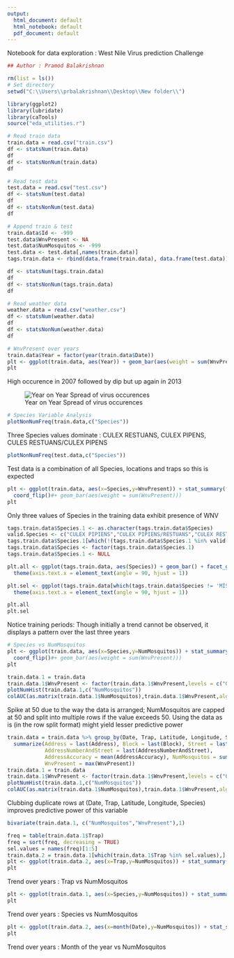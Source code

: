 ```yaml
---
output:
  html_document: default
  html_notebook: default
  pdf_document: default
---
```


Notebook for data exploration : West Nile Virus prediction Challenge

```r
## Author : Pramod Balakrishnan

rm(list = ls())
# Set directory
setwd("C:\\Users\\prbalakrishnan\\Desktop\\New folder\\")

library(ggplot2)
library(lubridate)
library(caTools)
source("eda_utilities.r")

```

```r
# Read train data
train.data = read.csv("train.csv")
df <- statsNum(train.data)
df
df <- statsNonNum(train.data)
df
```
```r
# Read test data
test.data = read.csv("test.csv")
df <- statsNum(test.data)
df
df <- statsNonNum(test.data)
df
```

```r
# Append train & test
train.data$Id <- -999
test.data$WnvPresent <- NA
test.data$NumMosquitos <- -999
test.data <- test.data[,names(train.data)]
tags.train.data <- rbind(data.frame(train.data), data.frame(test.data))

df <- statsNum(tags.train.data)
df
df <- statsNonNum(tags.train.data)
df
```

```r
# Read weather data
weather.data = read.csv("weather.csv")
df <- statsNum(weather.data)
df
df <- statsNonNum(weather.data)
df
```
```r
# WnvPresent over years
train.data$Year = factor(year(train.data$Date))
plt <- ggplot(train.data, aes(Year)) + geom_bar(aes(weight = sum(WnvPresent)))
plt
```
High occurence in 2007 followed by dip but up again in 2013

![Year on Year Spread of virus occurences](yr-on-yr.png)
```r
# Species Variable Analysis
plotNonNumFreq(train.data,c("Species"))
```
Three Species values dominate : CULEX RESTUANS, CULEX PIPENS, CULES RESTUANS/CULEX PIPENS
```r
plotNonNumFreq(test.data,c("Species"))
```
Test data is a combination of all Species, locations and traps so this is expected
```r
plt <- ggplot(train.data, aes(x=Species,y=WnvPresent)) + stat_summary(fun.y = "sum", geom = "bar") + 
  coord_flip()#+ geom_bar(aes(weight = sum(WnvPresent)))
plt
```
Only three values of Species in the training data exhibit presence of WNV
```r
tags.train.data$Species.1 <- as.character(tags.train.data$Species)
valid.Species <- c("CULEX PIPIENS","CULEX PIPIENS/RESTUANS","CULEX RESTUANS")
tags.train.data$Species.1[which(!(tags.train.data$Species.1 %in% valid.Species))] = "MISC"
tags.train.data$Species <- factor(tags.train.data$Species.1)
tags.train.data$Species.1 <- NULL

plt.all <- ggplot(tags.train.data, aes(Species)) + geom_bar() + facet_grid(.~year(Date)) + 
  theme(axis.text.x = element_text(angle = 90, hjust = 1))

plt.sel <- ggplot(tags.train.data[which(tags.train.data$Species != 'MISC'),], aes(Species)) + geom_bar() + facet_grid(.~year(Date)) + 
  theme(axis.text.x = element_text(angle = 90, hjust = 1))

plt.all
plt.sel
```
Notice training periods: Though initially a trend cannot be observed, it displays a pattern over the last three years
```r
# Species vs NumMosquitos
plt <- ggplot(train.data, aes(x=Species,y=NumMosquitos)) + stat_summary(fun.y = "sum", geom = "bar") + 
  coord_flip()#+ geom_bar(aes(weight = sum(WnvPresent)))
plt

```
```r
train.data.1 = train.data
train.data.1$WnvPresent <- factor(train.data.1$WnvPresent,levels = c("0","1"))
plotNumHist(train.data.1,c("NumMosquitos"))
colAUC(as.matrix(train.data.1$NumMosquitos),train.data.1$WnvPresent,alg="ROC")
```
Spike at 50 due to the way the data is arranged; NumMosquitos are capped at 50 and split into multiple rows if the value exceeds 50. Using the data as is (in the row split format) might yield lesser predictive power
```r
train.data = train.data %>% group_by(Date, Trap, Latitude, Longitude, Species) %>% 
  summarize(Address = last(Address), Block = last(Block), Street = last(Street), 
            AddressNumberAndStreet = last(AddressNumberAndStreet), 
            AddressAccuracy = mean(AddressAccuracy), NumMosquitos = sum(NumMosquitos), 
            WnvPresent = max(WnvPresent))
train.data.1 = train.data
train.data.1$WnvPresent <- factor(train.data.1$WnvPresent,levels = c("0","1"))
plotNumHist(train.data.1,c("NumMosquitos"))
colAUC(as.matrix(train.data.1$NumMosquitos),train.data.1$WnvPresent,alg="ROC")
```
Clubbing duplicate rows at (Date, Trap, Latitude, Longitude, Species) improves predictive power of this variable
```r
bivariate(train.data.1, c("NumMosquitos","WnvPresent"),1)
```

```r
freq = table(train.data.1$Trap)
freq = sort(freq, decreasing = TRUE)
sel.values = names(freq)[1:5]
train.data.2 = train.data.1[which(train.data.1$Trap %in% sel.values),]
plt <- ggplot(train.data.2, aes(x=Trap,y=NumMosquitos)) + stat_summary(fun.y = "mean",geom="bar") + coord_flip() + facet_grid(.~year(Date))
plt
```
Trend over years : Trap vs NumMosquitos
```r
plt <- ggplot(train.data.1, aes(x=Species,y=NumMosquitos)) + stat_summary(fun.y = "mean",geom="bar") + coord_flip() + facet_grid(.~year(Date))
plt
```
Trend over years : Species vs NumMosquitos
```r
plt <- ggplot(train.data.2, aes(x=month(Date),y=NumMosquitos)) + stat_summary(fun.y = "mean",geom="bar") + coord_flip() + facet_grid(.~year(Date))
plt
```
Trend over years : Month of the year vs NumMosquitos
